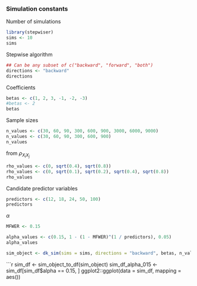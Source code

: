 ### Simulation constants

Number of simulations
```r
library(stepwiser)
sims <- 10
sims
```

Stepwise algorithm
```r
## Can be any subset of c("backward", "forward", "both")
directions <- "backward"
directions
```

Coefficients
```r
betas <- c(1, 2, 3, -1, -2, -3)
#betas <- 2
betas

```

Sample sizes

```r
n_values <- c(30, 60, 90, 300, 600, 900, 3000, 6000, 9000)
n_values <- c(30, 60, 90, 300, 600, 900)
n_values

```

from $\rho_{X_{i}X_{j}}$

```r
rho_values <- c(0, sqrt(0.4), sqrt(0.8))
rho_values <- c(0, sqrt(0.1), sqrt(0.2), sqrt(0.4), sqrt(0.8))
rho_values

```
Candidate predictor variables
```r
predictors <- c(12, 18, 24, 50, 100)
predictors

```

$\alpha$
```r
MFWER <- 0.15

alpha_values <- c(0.15, 1 - (1 - MFWER)^(1 / predictors), 0.05)
alpha_values

```

```r
sim_object <- dk_sim(sims = sims, directions = "backward", betas, n_values, rho_values, alpha_values, predictors, rnorm, 0, 0.2)

```

```r
sim_df <- sim_object_to_df(sim_object)
sim_df_alpha_015 <- sim_df[sim_df$alpha == 0.15, ]
ggplot2::ggplot(data = sim_df, mapping = aes())